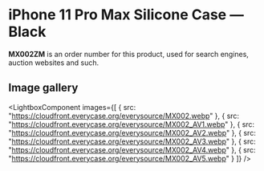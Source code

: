 
# iPhone 11 Pro Max Silicone Case — Black

<Callout type='info' emoji='👉🏻'>**MX002ZM** is an order number for this product, used for search engines, auction websites and such.</Callout>

## Image gallery

<LightboxComponent
    images={[
      {
        src: "https://cloudfront.everycase.org/everysource/MX002.webp"
      },
      {
        src: "https://cloudfront.everycase.org/everysource/MX002_AV1.webp"
      },
      {
        src: "https://cloudfront.everycase.org/everysource/MX002_AV2.webp"
      },
      {
        src: "https://cloudfront.everycase.org/everysource/MX002_AV3.webp"
      },
      {
        src: "https://cloudfront.everycase.org/everysource/MX002_AV4.webp"
      },
      {
        src: "https://cloudfront.everycase.org/everysource/MX002_AV5.webp"
      }
    ]}
  />
